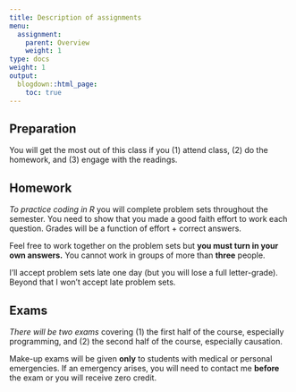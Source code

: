 ```yaml
---
title: Description of assignments
menu:
  assignment:
    parent: Overview
    weight: 1
type: docs
weight: 1
output:
  blogdown::html_page:
    toc: true
---
```


## Preparation

You will get the most out of this class if you (1) attend class, (2) do the homework, and (3) engage with the readings.


## Homework

*To practice coding in R* you will complete problem sets throughout the semester. You need to show that you made a good faith effort to work each question. Grades will be a function of effort + correct answers. 


Feel free to work together on the problem sets but **you must turn in your own answers.** You cannot work in groups of more than **three** people.


I'll accept problem sets late one day (but you will lose a full letter-grade). Beyond that I won't accept late problem sets. 


## Exams

*There will be two exams* covering (1) the first half of the course, especially programming, and (2) the second half of the course, especially causation.

Make-up exams will be given **only** to students with medical or personal emergencies. If an emergency arises, you will need to contact me **before** the exam or you will receive zero credit.

